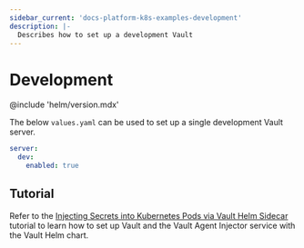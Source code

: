 ```yaml
---
sidebar_current: 'docs-platform-k8s-examples-development'
description: |-
  Describes how to set up a development Vault
---
```


# Development

@include 'helm/version.mdx'

The below `values.yaml` can be used to set up a single development Vault server.

```yaml
server:
  dev:
    enabled: true
```

## Tutorial

Refer to the [Injecting Secrets into Kubernetes Pods via Vault Helm
Sidecar](/tutorials/kubernetes/kubernetes-sidecar) tutorial
to learn how to set up Vault and the Vault Agent Injector service with the Vault Helm chart.
